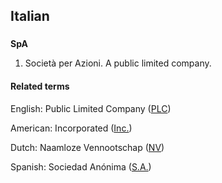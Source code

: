 {{see|spa|Spa|spá}}
{{rfc|related or translations?}}
==Italian==

==={{initialism}}===
'''SpA'''

# Società per Azioni. A public limited company.

====Related terms====

English: Public Limited Company ([[PLC]])

American: Incorporated ([[Inc.]])

Dutch: Naamloze Vennootschap ([[NV]])

Spanish: Sociedad Anónima ([[S.A.]])